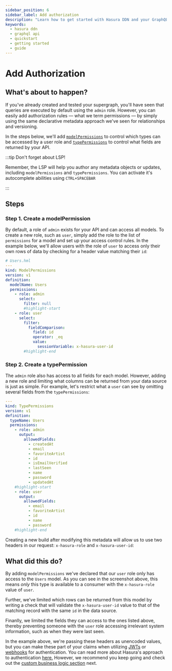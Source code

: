 ```yaml
---
sidebar_position: 6
sidebar_label: Add authorization
description: "Learn how to get started with Hasura DDN and your GraphQL API."
keywords:
  - hasura ddn
  - graphql api
  - quickstart
  - getting started
  - guide
---
```



# Add Authorization

## What's about to happen?

If you've already created and tested your supergraph, you'll have seen that queries are executed by default using the
`admin` role. However, you can easily add authorization rules — what we term permissions — by simply using the same
declarative metadata approach we've seen for relationships and versioning.

In the steps below, we'll add
[`modelPermissions`](/supergraph-modeling/permissions.mdx#modelpermissions-modelpermissions) to control which types can
be accessed by a user role and [`typePermissions`](/supergraph-modeling/permissions.mdx#typepermissions-typepermissions)
to control what fields are returned by your API.

:::tip Don't forget about LSP!

Remember, the LSP will help you author any metadata objects or updates, including `modelPermissions` and
`typePermissions`. You can activate it's autocomplete abilities using `CTRL+SPACEBAR`

:::

## Steps

### Step 1. Create a modelPermission

By default, a role of `admin` exists for your API and can access all models. To create a new role, such as `user`,
simply add the role to the list of `permissions` for a model and set up your access control rules. In the example below,
we'll allow users with the role of `user` to access only their own rows of data by checking for a header value matching
their `id`:

```yaml
# Users.hml
---
kind: ModelPermissions
version: v1
definition:
  modelName: Users
  permissions:
    - role: admin
      select:
        filter: null
        #highlight-start
    - role: user
      select:
        filter:
          fieldComparison:
            field: id
            operator: _eq
            value:
              sessionVariable: x-hasura-user-id
        #highlight-end
```

### Step 2. Create a typePermission

The `admin` role also has access to all fields for each model. However, adding a new role and limiting what columns can
be returned from your data source is just as simple. For example, let's restrict what a `user` can see by omitting
several fields from the `typePermissions`:

```yaml
---
kind: TypePermissions
version: v1
definition:
  typeName: Users
  permissions:
    - role: admin
      output:
        allowedFields:
          - createdAt
          - email
          - favoriteArtist
          - id
          - isEmailVerified
          - lastSeen
          - name
          - password
          - updatedAt
    #highlight-start
    - role: user
      output:
        allowedFields:
          - email
          - favoriteArtist
          - id
          - name
          - password
    #highlight-end
```

Creating a new build after modifying this metadata will allow us to use two headers in our request: `x-hasura-role` and
`x-hasura-user-id`:

<Thumbnail
  src="/img/get-started/beta/console_query-with-permissions.png"
  alt="Query with authorization"
  width="1000px"
/>

## What did this do?

By adding `modelPermissions` we've declared that our `user` role only has access to the `Users` model. As you can see in
the screenshot above, this means _only_ this type is available to a consumer with the `x-hasura-role` value of `user`.

Further, we've limited which rows can be returned from this model by writing a check that will validate the
`x-hasura-user-id` value to that of the matching record with the same `id` in the data source.

Finanlly, we limited the fields they can access to the ones listed above, thereby preventing someone with the `user`
role accessing irrelevant system information, such as when they were last seen.

In the example above, we're passing these headers as unencoded values, but you can make these part of your claims when
utilizing [JWTs](/auth/authentication/jwt.mdx) or [webhooks](/auth/authentication/webhook.mdx) for authentication. You
can read more about Hasura's approach to authentication [here.](/auth/overview.mdx) However, we recommend you keep going
and check out the [custom business logic section](/getting-started/07-integrate-business-logic.mdx) next.
